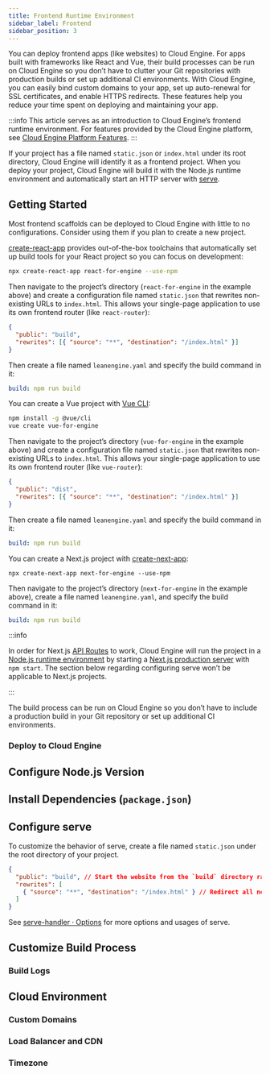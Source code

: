 ```yaml
---
title: Frontend Runtime Environment
sidebar_label: Frontend
sidebar_position: 3
---
```



You can deploy frontend apps (like websites) to Cloud Engine. For apps built with frameworks like React and Vue, their build processes can be run on Cloud Engine so you don’t have to clutter your Git repositories with production builds or set up additional CI environments. With Cloud Engine, you can easily bind custom domains to your app, set up auto-renewal for SSL certificates, and enable HTTPS redirects. These features help you reduce your time spent on deploying and maintaining your app.

:::info
This article serves as an introduction to Cloud Engine’s frontend runtime environment. For features provided by the Cloud Engine platform, see [Cloud Engine Platform Features](/sdk/engine/deploy/platform).
:::

If your project has a file named `static.json` or `index.html` under its root directory, Cloud Engine will identify it as a frontend project. When you deploy your project, Cloud Engine will build it with the Node.js runtime environment and automatically start an HTTP server with [serve](https://www.npmjs.com/package/serve).

## Getting Started

Most frontend scaffolds can be deployed to Cloud Engine with little to no configurations. Consider using them if you plan to create a new project.

<Tabs>
<TabItem value='react' label='React' default>

[create-react-app](https://create-react-app.dev/) provides out-of-the-box toolchains that automatically set up build tools for your React project so you can focus on development:

```sh
npx create-react-app react-for-engine --use-npm
```

Then navigate to the project’s directory (`react-for-engine` in the example above) and create a configuration file named `static.json` that rewrites non-existing URLs to `index.html`. This allows your single-page application to use its own frontend router (like `react-router`):

```json title='static.json'
{
  "public": "build",
  "rewrites": [{ "source": "**", "destination": "/index.html" }]
}
```

Then create a file named `leanengine.yaml` and specify the build command in it:

```yaml title='leanengine.yaml'
build: npm run build
```

</TabItem>
<TabItem value='vue' label='Vue'>

You can create a Vue project with [Vue CLI](https://cli.vuejs.org/):

```sh
npm install -g @vue/cli
vue create vue-for-engine
```

Then navigate to the project’s directory (`vue-for-engine` in the example above) and create a configuration file named `static.json` that rewrites non-existing URLs to `index.html`. This allows your single-page application to use its own frontend router (like `vue-router`):

```json title='static.json'
{
  "public": "dist",
  "rewrites": [{ "source": "**", "destination": "/index.html" }]
}
```

Then create a file named `leanengine.yaml` and specify the build command in it:

```yaml title='leanengine.yaml'
build: npm run build
```

</TabItem>
<TabItem value='nextjs' label='Next.js'>

You can create a Next.js project with [create-next-app](https://nextjs.org/docs/api-reference/create-next-app):

```
npx create-next-app next-for-engine --use-npm
```

Then navigate to the project’s directory (`next-for-engine` in the example above), create a file named `leanengine.yaml`, and specify the build command in it:

```yaml title='leanengine.yaml'
build: npm run build
```

:::info

In order for Next.js [API Routes](https://nextjs.org/docs/api-routes/introduction) to work, Cloud Engine will run the project in a [Node.js runtime environment](/sdk/engine/deploy/nodejs/) by starting a [Next.js production server](https://nextjs.org/docs/api-reference/cli#production) with `npm start`. The section below regarding configuring serve won’t be applicable to Next.js projects.

:::

</TabItem>
</Tabs>

The build process can be run on Cloud Engine so you don’t have to include a production build in your Git repository or set up additional CI environments.

### Deploy to Cloud Engine

<QuickStartDeploy />

## Configure Node.js Version

<NodejsSetupRuntime />

## Install Dependencies (`package.json`)

<NodejsSetupDependencies />

## Configure serve

To customize the behavior of serve, create a file named `static.json` under the root directory of your project.

```json title='static.json'
{
  "public": "build", // Start the website from the `build` directory rather than the root directory
  "rewrites": [
    { "source": "**", "destination": "/index.html" } // Redirect all non-existing URLs to `index.html` (applicable to most single-page applications)
  ]
}
```

See [serve-handler · Options](https://github.com/vercel/serve-handler#options) for more options and usages of serve.

## Customize Build Process

<BuildingScripts />

### Build Logs

<BuildingBuildLogs />

## Cloud Environment

### Custom Domains

<CloudCustomDomain />

### Load Balancer and CDN

<CloudLoadBalancer only="nodejs" noClientInfo={true} />

### Timezone

<CloudTimezone />

